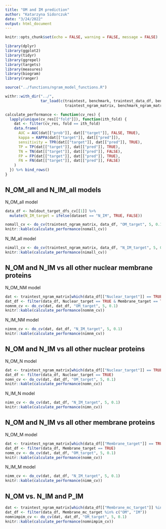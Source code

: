 ```yaml
---
title: "OM and IM prediction"
author: "Katarzyna Sidorczuk"
date: "3/24/2022"
output: html_document
---
```


```r
knitr::opts_chunk$set(echo = FALSE, warning = FALSE, message = FALSE)

library(dplyr)
library(ggplot2)
library(tidyr)
library(ggrepel)
library(targets)
library(measures)
library(biogram)
library(ranger)

source("../functions/ngram_model_functions.R")

withr::with_dir("../",
                tar_load(c(traintest, benchmark, traintest_data_df, benchmark_data_df, 
                           traintest_ngram_matrix, benchmark_ngram_matrix, holdout_target_dfs_cv)))

calculate_performance <- function(cv_res) {
  lapply(unique(cv_res[["fold"]]), function(ith_fold) {
    dat <- filter(cv_res, fold == ith_fold)
    data.frame(
      AUC = AUC(dat[["prob"]], dat[["target"]], FALSE, TRUE),
      kappa = KAPPA(dat[["target"]], dat[["pred"]]),
      sensitivity = TPR(dat[["target"]], dat[["pred"]], TRUE),
      TP = TP(dat[["target"]], dat[["pred"]], TRUE),
      TN = TN(dat[["target"]], dat[["pred"]], FALSE),
      FP = FP(dat[["target"]], dat[["pred"]], TRUE),
      FN = FN(dat[["target"]], dat[["pred"]], FALSE)
    )
  }) %>% bind_rows()
}

```

## N_OM_all and N_IM_all models

N_OM_all model
```r
data_df <- holdout_target_dfs_cv[[1]] %>% 
  mutate(N_IM_target = ifelse(dataset == "N_IM", TRUE, FALSE))

nomall_cv <- do_cv(traintest_ngram_matrix, data_df, "OM_target", 5, 0.1)
knitr::kable(calculate_performance(nomall_cv))
```

N_IM_all model
```r
nimall_cv <- do_cv(traintest_ngram_matrix, data_df, "N_IM_target", 5, 0.1)
knitr::kable(calculate_performance(nimall_cv))
```


## N_OM and N_IM vs all other nuclear membrane proteins

N_OM_NM model
```r
dat <- traintest_ngram_matrix[which(data_df[["Nuclear_target"]] == TRUE & data_df[["Membrane_target"]] == TRUE),]
dat_df <- filter(data_df, Nuclear_target == TRUE & Membrane_target == TRUE)
nomnm_cv <- do_cv(dat, dat_df, "OM_target", 5, 0.1)
knitr::kable(calculate_performance(nomnm_cv))
```

N_IM_NM model
```r
nimnm_cv <- do_cv(dat, dat_df, "N_IM_target", 5, 0.1)
knitr::kable(calculate_performance(nimnm_cv))
```

## N_OM and N_IM vs all other nuclear proteins

N_OM_N model
```r
dat <- traintest_ngram_matrix[which(data_df[["Nuclear_target"]] == TRUE),]
dat_df <- filter(data_df, Nuclear_target == TRUE)
nomn_cv <- do_cv(dat, dat_df, "OM_target", 5, 0.1)
knitr::kable(calculate_performance(nomn_cv))
```

N_IM_N model
```r
nimn_cv <- do_cv(dat, dat_df, "N_IM_target", 5, 0.1)
knitr::kable(calculate_performance(nimn_cv))
```


## N_OM and N_IM vs all other membrane proteins

N_OM_M model
```r
dat <- traintest_ngram_matrix[which(data_df[["Membrane_target"]] == TRUE),]
dat_df <- filter(data_df, Membrane_target == TRUE)
nomm_cv <- do_cv(dat, dat_df, "OM_target", 5, 0.1)
knitr::kable(calculate_performance(nomm_cv))
```

N_IM_M model
```r
nimm_cv <- do_cv(dat, dat_df, "N_IM_target", 5, 0.1)
knitr::kable(calculate_performance(nimm_cv))
```

## N_OM vs. N_IM and P_IM

```r
dat <- traintest_ngram_matrix[which(data_df[["Membrane_mc_target"]] %in% c("OM", "IM")),]
dat_df <- filter(data_df, Membrane_mc_target %in% c("OM", "IM"))
nomnimpim_cv <- do_cv(dat, dat_df, "OM_target", 5, 0.1)
knitr::kable(calculate_performance(nomnimpim_cv))
```
